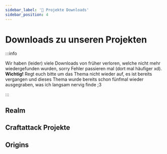 ```yaml
---
sidebar_label: '🎉 Projekte Downloads'
sidebar_position: 4
---
```



# Downloads zu unseren Projekten

:::info

Wir haben (leider) viele Downloads von früher verloren, welche nicht mehr wiedergefunden wurden, sorry Fehler passieren mal (dort mal häufiger xd). **Wichtig!** Regt euch bitte um das Thema nicht wieder auf, es ist bereits vergangen und dieses Thema wurde bereits schon fünfmal wieder ausgegraben, was ich langsam nervig finde ;3

:::



## Realm

<PlaygroundCardsRow />


## Craftattack Projekte

<PlaygroundCardsRows />

<CA4RevivalDownload />

## Origins

<OriginsDownloadRow />
